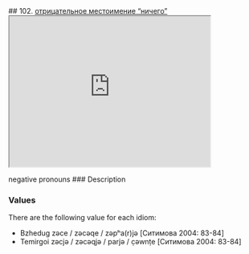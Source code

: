 ## 102. <a href =  'https://agricolamz.github.io/The_Circassian_Isoglosses_Database/102.html'>отрицательное местоимение "ничего"</a><div class='box'><iframe src='https://agricolamz.github.io/The_Circassian_Isoglosses_Database/102.html' width = '400px' height = '300px'></iframe></div>negative pronouns
### Description



### Values
There are the following value for each idiom:

* Bzhedug  zəce / zəcəqe / zəpʰa(r)jə [Ситимова 2004: 83-84] 
* Temirgoi  zəcjə / zəcəqjə / parjə / c̣əwnṭe [Ситимова 2004: 83-84] 

